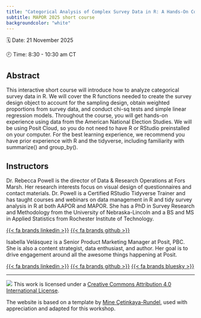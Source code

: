 ```yaml
---
title: "Categorical Analysis of Complex Survey Data in R: A Hands-On Course"
subtitle: MAPOR 2025 short course
backgroundcolor: "white"
---
```


🗓️ Date: 21 November 2025

🕗 Time: 8:30 - 10:30 am CT

## Abstract

This interactive short course will introduce how to analyze categorical survey data in R. We will cover the R functions needed to create the survey design object to account for the sampling design, obtain weighted proportions from survey data, and conduct chi-sq tests and simple linear regression models. Throughout the course, you will get hands-on experience using data from the American National Election Studies. We will be using Posit Cloud, so you do not need to have R or RStudio preinstalled on your computer. For the best learning experience, we recommend you have prior experience with R and the tidyverse, including familiarity with summarize() and group_by().


## Instructors

Dr. Rebecca Powell is the director of Data & Research Operations at Fors Marsh. Her research interests focus on visual design of questionnaires and contact materials. Dr. Powell is a Certified RStudio Tidyverse Trainer and has taught courses and webinars on data management in R and tidy survey analysis in R at both AAPOR and MAPOR. She has a PhD in Survey Research and Methodology from the University of Nebraska-Lincoln and a BS and MS in Applied Statistics from Rochester Institute of Technology. 

[{{< fa brands linkedin >}}](https://www.linkedin.com/in/rebecca-powell-1416226b/) [{{< fa brands github >}}](https://github.com/rpowell22)

Isabella Velásquez is a Senior Product Marketing Manager at Posit, PBC. She is also a content strategist, data enthusiast, and author. Her goal is to drive engagement around all the awesome things happening at Posit.

[{{< fa brands linkedin >}}](https://www.linkedin.com/in/ivelasq/) [{{< fa brands github >}}](https://github.com/ivelasq) [{{< fa brands bluesky >}}](https://bsky.app/profile/ivelasq3.bsky.social)

------------------------------------------------------------------------

![](https://i.creativecommons.org/l/by/4.0/88x31.png) This work is licensed under a [Creative Commons Attribution 4.0 International License](https://creativecommons.org/licenses/by/4.0/).

The website is based on a template by [Mine Çetinkaya-Rundel](https://mine-cr.com/), used with appreciation and adapted for this workshop.
